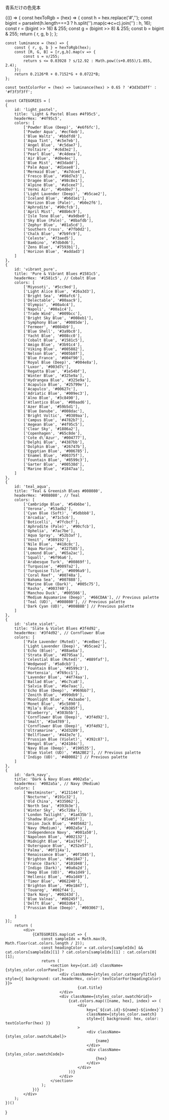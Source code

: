 

<div className={ styles_color.pageTitle }>
    青系だけの色見本
</div>

{(() => {
    const hexToRgb = (hex) => {
        const h = hex.replace('#','');
        const bigint = parseInt(h.length===3 ? h.split('').map(c=>c+c).join('') : h, 16);
        const r = (bigint >> 16) & 255;
        const g = (bigint >> 8) & 255;
        const b = bigint & 255;
        return { r, g, b };
    };

    const luminance = (hex) => {
        const { r, g, b } = hexToRgb(hex);
        const [R, G, B] = [r,g,b].map(v => {
            const s = v/255;
            return s <= 0.03928 ? s/12.92 : Math.pow((s+0.055)/1.055, 2.4);
        });
        return 0.2126*R + 0.7152*G + 0.0722*B;
    };

    const textColorFor = (hex) => luminance(hex) > 0.65 ? '#3d3d3dff' : '#f3f3f3ff';

    const CATEGORIES = [
    {
        id: 'light_pastel',
        title: 'Light & Pastel Blues #4f95c5',
        headerHex: '#4f95c5',
        colors: [
            ['Powder Blue (Deep)', '#e6f6fc'],
            ['Powder Aqua', '#ecf4eb'],
            ['Blue Waltz', '#bbdfd8'],
            ['Aqua Tint', '#c5e7eb'],
            ['Angel Blue', '#c5dae7'],
            ['Voltaire', '#c6d3e2'],
            ['Pearl Blue', '#c4deea'],
            ['Air Blue', '#d0e4ec'],
            ['Blue Mist', '#d3dadd'],
            ['Pale Aqua', '#d1eae8'],
            ['Mermaid Blue', '#a7dce4'],
            ['Fresco Blue', '#98d7e3'],
            ['Dragée Blue', '#98c8e1'],
            ['Alpine Blue', '#a5cee7'],
            ['Vermi Air', '#b4d0e7'],
            ['Light Lavender (Deep)', '#b5cae2'],
            ['Iceland Blue', '#b6d1e1'],
            ['Horizon Blue (Pale)', '#b0e2f6'],
            ['Aphrodite', '#90cfcb'],
            ['April Mist', '#88b6c9'],
            ['Isle Tone Blue', '#a9dbe0'],
            ['Sky Blue (Pale)', '#8bafdb'],
            ['Zephyr Blue', '#81a5cd'],
            ['Southern Cross', '#7fb0d2'],
            ['Chalk Blue', '#7b9fc9'],
            ['Celeste', '#73aed5'],
            ['Bambino', '#7db0d6'],
            ['Zens Blue', '#7593b1'],
            ['Horizon Blue', '#addad3']
        ]
    },
    {
        id: 'vibrant_pure',
        title: 'Pure & Vibrant Blues #1581c5',
        headerHex: '#1581c5', // Cobalt Blue
        colors: [
            ['Miyosoti', '#5cc9ed'],
            ['Light Alice Blue', '#26a3d3'],
            ['Bright Sea', '#00afc6'],
            ['Delectable', '#00aac9'],
            ['Olympic', '#00a4c4'],
            ['Napoli', '#00a1c4'],
            ['Trade Wind', '#009bcc'],
            ['Bright Sky Blue', '#008eb1'],
            ['Symphony Blue', '#0085de'],
            ['Fermeer', '#0084b9'],
            ['Blue Shell', '#3a9bc0'],
            ['Yacht Blue', '#008cc0'],
            ['Cobalt Blue', '#1581c5'],
            ['Amigo Blue', '#3b91c4'],
            ['Viking Blue', '#005882'],
            ['Nelson Blue', '#005b8f'],
            ['Blue France', '#004f90'],
            ['Royal Blue (Deep)', '#004e8a'],
            ['Luxor', '#003d7c'],
            ['Regatta Blue', '#1e54bf'],
            ['Winter Blue', '#325e9a'],
            ['Hydrangea Blue', '#325e9a'],
            ['Acapulco Blue', '#25799e'],
            ['Acapulco', '#00627c'],
            ['Adriatic Blue', '#009ec3'],
            ['Alno Blue', '#3c8490'],
            ['Atlantico Blue', '#00aad6'],
            ['Azer Blue', '#59b5d1'],
            ['Blue Danube', '#008dac'],
            ['Bright Voltic', '#0389aa'],
            ['Campus Blue', '#4782b7'],
            ['Aegean Blue', '#4f95c5'],
            ['Clear Sky', '#1886a2'],
            ['Copenhagen', '#65c8de'],
            ['Cote d\'Azur', '#004777'],
            ['Delphi Blue', '#4387bb'],
            ['Dolphin Blue', '#26747b'],
            ['Egyptian Blue', '#006785'],
            ['Enamel Blue', '#00375f'],
            ['Fountain Blue', '#8599c3'],
            ['Garter Blue', '#00538d'],
            ['Marine Blue', '#1847aa'],
        ]
    },
    {
        id: 'teal_aqua',
        title: 'Teal & Greenish Blues #008080',
        headerHex: '#008080', // Teal
        colors: [
            ['Cambridge Blue', '#54b6be'],
            ['Verona', '#53adb2'],
            ['Cyan Blue (Soft)', '#5dbbb8'],
            ['Arcadia', '#71c5c6'],
            ['Boticelli', '#7fcbcf'],
            ['Aphrodite (Pale)', '#90cfcb'],
            ['Ophelia', '#7ac7be'],
            ['Aqua Spray', '#52b3af'],
            ['Venit', '#389192'],
            ['Nile Blue', '#418c8c'],
            ['Aqua Marine', '#327585'],
            ['Lomond Blue', '#65a2ac'],
            ['Squall', '#6f96a6'],
            ['Arabesque Turk', '#00869f'],
            ['Turquoise', '#0097a2'],
            ['Turquoise Tile', '#0096a9'],
            ['Coral Reef', '#00748a'],
            ['Bahama Sea', '#007888'],
            ['Marine Blue (Dark)', '#005c75'],
            ['Rasha', '#003740'],
            ['Manchou Duck', '#005566'],
            ['Medium Aquamarine (Deep)', '#66CDAA'], // Previous palette
            ['Teal (UD)', '#008080'], // Previous palette
            ['Dark Cyan (UD)', '#008B8B'] // Previous palette
        ]
    },
    {
        id: 'slate_violet',
        title: 'Slate & Violet Blues #3f4d92',
        headerHex: '#3f4d92', // Cornflower Blue
        colors: [
            ['Pale Lavender (Muted)', '#cedbec'],
            ['Light Lavender (Deep)', '#b5cae2'],
            ['Echo (Blue)', '#88aeba'],
            ['Strata Blue', '#8795aa'],
            ['Celestial Blue (Muted)', '#889faf'],
            ['Wedgwood', '#5a8cb3'],
            ['Fountain Blue', '#8599c3'],
            ['Hortensia', '#769cc1'],
            ['Lavender Blue', '#4f74aa'],
            ['Ballad Blue', '#6c7ca8'],
            ['Salvia Blue', '#6e7aac'],
            ['Echo Blue (Deep)', '#969bb7'],
            ['Zenith Blue', '#999db9'],
            ['Moonlight Blue', '#a3aabe'],
            ['Monet Blue', '#5c5890'],
            ['Mila’s Blue', '#2b385f'],
            ['Blueberry', '#303b5b'],
            ['Cornflower Blue (Deep)', '#3f4d92'],
            ['Smalt', '#3a4789'],
            ['Cornflower Blue (Deep)', '#3f4d92'],
            ['Ultramarine', '#2d3289'],
            ['Bellflower', '#443e7e'],
            ['Prussian Blue (Violet)', '#392c87'],
            ['Bengol Blue', '#24104c'],
            ['Navy Blue (Deep)', '#190535'],
            ['Blue Violet (UD)', '#8A2BE2'], // Previous palette
            ['Indigo (UD)', '#4B0082'] // Previous palette
        ]
    },
    {
        id: 'dark_navy',
        title: 'Dark & Navy Blues #002a5a',
        headerHex: '#002a5a', // Navy (Medium)
        colors: [
            ['Westminster', '#121144'],
            ['Nocturne', '#191c32'],
            ['Old China', '#335062'],
            ['North Sea', '#393b3e'],
            ['Winter Sky', '#5c728a'],
            ['London Twilight', '#1a435b'],
            ['Shadow Blue', '#15485f'],
            ['Union Jack Blue', '#405682'],
            ['Navy (Medium)', '#002a5a'],
            ['Independence Navy', '#001a50'],
            ['Napoleon Blue', '#002132'],
            ['Midnight Blue', '#1a1f47'],
            ['Outerspace Blue', '#252e57'],
            ['Palma', '#0f114a'],
            ['Renaissance Blue', '#0f1045'],
            ['Brighton Blue', '#0e1847'],
            ['France (Dark)', '#101048'],
            ['Indigo (Dark)', '#0a0a2d'],
            ['Deep Blue (UD)', '#0a1d49'],
            ['Hellenic Blue', '#0a1d49'],
            ['Timor Blue', '#062240'],
            ['Brighton Blue', '#0e1847'],
            ['Touareg', '#002f44'],
            ['Dark Navy', '#00243d'],
            ['Blue Valnas', '#00245f'],
            ['Delft Blue', '#002d64'],
            ['Prussian Blue (Deep)', '#003067'],

        ]
    }];
        return (
            <div>
                {CATEGORIES.map(cat => {
                    const sampleIdx = Math.max(0, Math.floor(cat.colors.length / 2));
                    const headingColor = cat.colors[sampleIdx] && cat.colors[sampleIdx][1] ? cat.colors[sampleIdx][1] : cat.colors[0][1];
                    return (
                        <section key={cat.id} className={styles_color.colorPanel}>
                            <div className={styles_color.categoryTitle} style={{ background: cat.headerHex, color: textColorFor(headingColor) }}>
                                    {cat.title}
                            </div>
                            <div className={styles_color.swatchGrid}>
                                {cat.colors.map(([name, hex], index) => ( 
                                    <div 
                                        key={`${cat.id}-${name}-${index}`}
                                        className={styles_color.swatch} 
                                        style={{ background: hex, color: textColorFor(hex) }}
                                    >
                                        <div className={styles_color.swatchLabel}>
                                            {name}
                                        </div>
                                        <div className={styles_color.swatchCode}>
                                            {hex}
                                        </div>
                                    </div>
                                ))}
                            </div>
                        </section>
                    );
                })}
            </div>
        );
    })()
}
